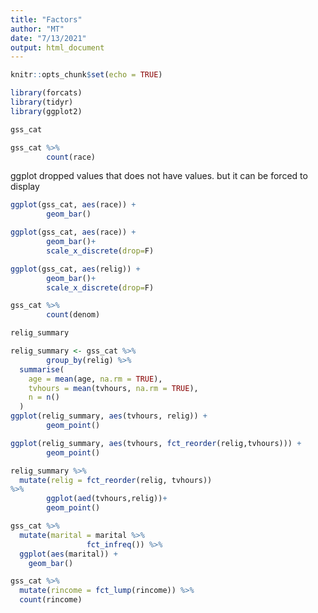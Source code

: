 ```yaml
---
title: "Factors"
author: "MT"
date: "7/13/2021"
output: html_document
---
```


```r
knitr::opts_chunk$set(echo = TRUE)
```
```r
library(forcats)
library(tidyr)
library(ggplot2)
```

```r
gss_cat
```

```r
gss_cat %>%
        count(race)
```


ggplot dropped values that does not have values. but it can be forced to display
```r
ggplot(gss_cat, aes(race)) +
        geom_bar()
```

```r
ggplot(gss_cat, aes(race)) +
        geom_bar()+
        scale_x_discrete(drop=F)

```

```r


ggplot(gss_cat, aes(relig)) +
        geom_bar()+
        scale_x_discrete(drop=F)

```
```r

gss_cat %>%
        count(denom)
```
```r
relig_summary

relig_summary <- gss_cat %>%
        group_by(relig) %>%
  summarise(
    age = mean(age, na.rm = TRUE),
    tvhours = mean(tvhours, na.rm = TRUE),
    n = n()
  )
ggplot(relig_summary, aes(tvhours, relig)) +
        geom_point()

ggplot(relig_summary, aes(tvhours, fct_reorder(relig,tvhours))) +
        geom_point()
```
```r
relig_summary %>%
  mutate(relig = fct_reorder(relig, tvhours)) 
%>%
        ggplot(aed(tvhours,relig))+
        geom_point()
```


```r
gss_cat %>%
  mutate(marital = marital %>% 
                 fct_infreq()) %>%
  ggplot(aes(marital)) +
    geom_bar()

```

```r

gss_cat %>%
  mutate(rincome = fct_lump(rincome)) %>%
  count(rincome)

```

